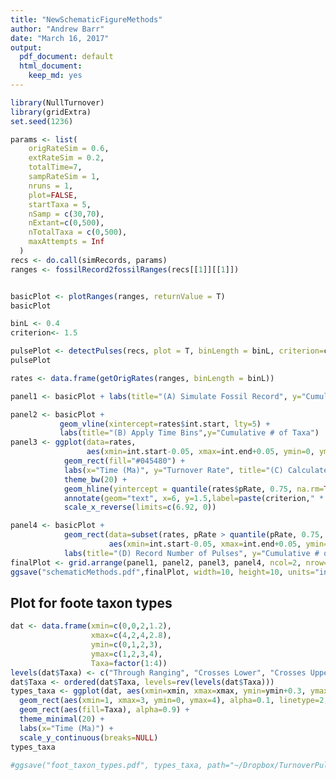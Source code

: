 ```yaml
---
title: "NewSchematicFigureMethods"
author: "Andrew Barr"
date: "March 16, 2017"
output:
  pdf_document: default
  html_document:
    keep_md: yes
---
```

```r
library(NullTurnover)
library(gridExtra)
set.seed(1236)
```

```r
params <- list(
    origRateSim = 0.6, 
    extRateSim = 0.2,
    totalTime=7, 
    sampRateSim = 1,
    nruns = 1, 
    plot=FALSE,
    startTaxa = 5, 
    nSamp = c(30,70),
    nExtant=c(0,500),
    nTotalTaxa = c(0,500),
    maxAttempts = Inf
  )
recs <- do.call(simRecords, params)
ranges <- fossilRecord2fossilRanges(recs[[1]][[1]])


basicPlot <- plotRanges(ranges, returnValue = T)
basicPlot

binL <- 0.4
criterion<- 1.5

pulsePlot <- detectPulses(recs, plot = T, binLength = binL, criterion=criterion)
pulsePlot

rates <- data.frame(getOrigRates(ranges, binLength = binL))

```

```r
panel1 <- basicPlot + labs(title="(A) Simulate Fossil Record", y="Cumulative # of Taxa")

panel2 <- basicPlot + 
           geom_vline(xintercept=rates$int.start, lty=5) + 
           labs(title="(B) Apply Time Bins",y="Cumulative # of Taxa")
panel3 <- ggplot(data=rates, 
                 aes(xmin=int.start-0.05, xmax=int.end+0.05, ymin=0, ymax=pRate)) + 
            geom_rect(fill="#045480") + 
            labs(x="Time (Ma)", y="Turnover Rate", title="(C) Calculate Turnover") + 
            theme_bw(20) + 
            geom_hline(yintercept = quantile(rates$pRate, 0.75, na.rm=TRUE) * criterion, col="red") + 
            annotate(geom="text", x=6, y=1.5,label=paste(criterion," * IQR"), col="red", size=7) + 
            scale_x_reverse(limits=c(6.92, 0))

panel4 <- basicPlot +
            geom_rect(data=subset(rates, pRate > quantile(pRate, 0.75, na.rm=TRUE) * criterion),
                      aes(xmin=int.start-0.05, xmax=int.end+0.05, ymin=0, ymax=60), inherit.aes = F, fill="transparent", color="red", size=1) + 
            labs(title="(D) Record Number of Pulses", y="Cumulative # of Taxa")
finalPlot <- grid.arrange(panel1, panel2, panel3, panel4, ncol=2, nrow=2)
ggsave("schematicMethods.pdf",finalPlot, width=10, height=10, units="in")
```

## Plot for foote taxon types

```r
dat <- data.frame(xmin=c(0,0,2,1.2), 
                  xmax=c(4,2,4,2.8), 
                  ymin=c(0,1,2,3), 
                  ymax=c(1,2,3,4), 
                  Taxa=factor(1:4))
levels(dat$Taxa) <- c("Through Ranging", "Crosses Lower", "Crosses Upper", "Singleton")
dat$Taxa <- ordered(dat$Taxa, levels=rev(levels(dat$Taxa)))
types_taxa <- ggplot(dat, aes(xmin=xmin, xmax=xmax, ymin=ymin+0.3, ymax=ymax-0.3)) + 
  geom_rect(aes(xmin=1, xmax=3, ymin=0, ymax=4), alpha=0.1, linetype=2, color="black") + 
  geom_rect(aes(fill=Taxa), alpha=0.9) + 
  theme_minimal(20) + 
  labs(x="Time (Ma)") + 
  scale_y_continuous(breaks=NULL)
types_taxa
                                                                         
#ggsave("foot_taxon_types.pdf", types_taxa, path="~/Dropbox/TurnoverPulseRedux/PaleoAnth_2016/", width=7, height=7, units="in")
```
